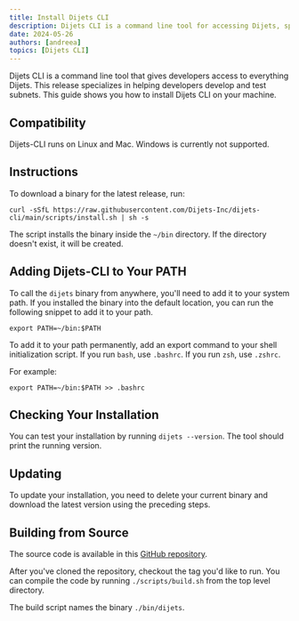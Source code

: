 ```yaml
---
title: Install Dijets CLI
description: Dijets CLI is a command line tool for accessing Dijets, specializing in developing and testing subnets.
date: 2024-05-26
authors: [andreea]
topics: [Dijets CLI]
---
```


Dijets CLI is a command line tool that gives developers access to everything Dijets. This release specializes in helping developers develop and test subnets. This guide shows you how to install Dijets CLI on your machine.

## Compatibility

Dijets-CLI runs on Linux and Mac. Windows is currently not supported.

## Instructions

To download a binary for the latest release, run:

```shell
curl -sSfL https://raw.githubusercontent.com/Dijets-Inc/dijets-cli/main/scripts/install.sh | sh -s
```

The script installs the binary inside the `~/bin` directory. If the directory doesn't exist,
it will be created.

## Adding Dijets-CLI to Your PATH

To call the `dijets` binary from anywhere, you'll need to add it to your system path. If you installed
the binary into the default location, you can run the following snippet to add it to your path.

```shell
export PATH=~/bin:$PATH
```

To add it to your path permanently, add an export command to your shell initialization script. If
you run `bash`, use `.bashrc`. If you run `zsh`, use `.zshrc`.

For example:

```shell
export PATH=~/bin:$PATH >> .bashrc
```

## Checking Your Installation

You can test your installation by running `dijets --version`. The tool should print the running version.

## Updating

To update your installation, you need to delete your current binary and download the latest version
using the preceding steps.

## Building from Source

The source code is available in this [GitHub repository](https://github.com/Dijets-Inc/dijets-cli).

After you've cloned the repository, checkout the tag you'd like to run. You can compile the code by
running `./scripts/build.sh` from the top level directory.

The build script names the binary `./bin/dijets`.